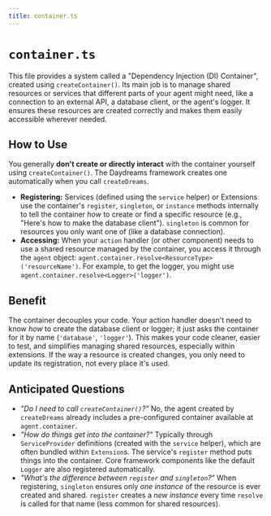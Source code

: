 ```yaml
---
title: container.ts
---
```


# `container.ts`

This file provides a system called a "Dependency Injection (DI) Container", created using `createContainer()`. Its main job is to manage shared resources or services that different parts of your agent might need, like a connection to an external API, a database client, or the agent's logger. It ensures these resources are created correctly and makes them easily accessible wherever needed.

## How to Use

You generally **don't create or directly interact** with the container yourself using `createContainer()`. The Daydreams framework creates one automatically when you call `createDreams`.

-   **Registering:** Services (defined using the `service` helper) or Extensions use the container's `register`, `singleton`, or `instance` methods internally to tell the container _how_ to create or find a specific resource (e.g., "Here's how to make the database client"). `singleton` is common for resources you only want one of (like a database connection).
-   **Accessing:** When your `action` handler (or other component) needs to use a shared resource managed by the container, you access it through the `agent` object: `agent.container.resolve<ResourceType>('resourceName')`. For example, to get the logger, you might use `agent.container.resolve<Logger>('logger')`.

## Benefit

The container decouples your code. Your action handler doesn't need to know _how_ to create the database client or logger; it just asks the container for it by name (`'database'`, `'logger'`). This makes your code cleaner, easier to test, and simplifies managing shared resources, especially within extensions. If the way a resource is created changes, you only need to update its registration, not every place it's used.

## Anticipated Questions

-   _"Do I need to call `createContainer()`?"_
    No, the agent created by `createDreams` already includes a pre-configured container available at `agent.container`.
-   _"How do things get into the container?"_
    Typically through `ServiceProvider` definitions (created with the `service` helper), which are often bundled within `Extension`s. The service's `register` method puts things into the container. Core framework components like the default `Logger` are also registered automatically.
-   _"What's the difference between `register` and `singleton`?"_
    When registering, `singleton` ensures only _one instance_ of the resource is ever created and shared. `register` creates a _new instance_ every time `resolve` is called for that name (less common for shared resources). 